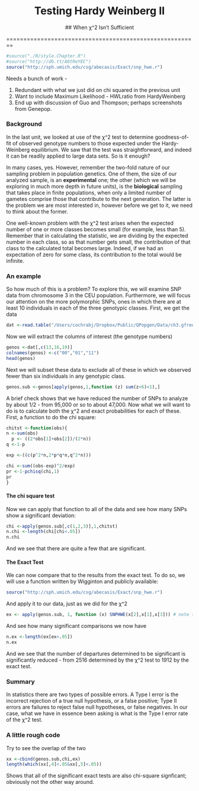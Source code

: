 <center>
# Testing Hardy Weinberg II  
## When &chi;^2 Isn't Sufficient</center>
========================================================
```r
#source("./R/style.Chapter.R")
#source("http://db.tt/A6tReYEC")
source("http://sph.umich.edu/csg/abecasis/Exact/snp_hwe.r")
```
Needs a bunch of work - 

1) Redundant with what we just did on chi squared in the previous unit
2) Want to include Maximum Likelihood - HWLratio from HardyWeinberg
3)  End up with discussion of Guo and Thompson; perhaps screenshots from Genepop.

### Background

In the last unit, we looked at use of the &chi;^2 test to determine goodness-of-fit of observed genotype numbers to those expected under the Hardy-Weinberg equilibrium.  We saw that the test was straightforward, and indeed it can be readily applied to large data sets.  So is it enough?  

In many cases, yes.  However, remember the two-fold nature of our  sampling problem in population genetics.  One of them, the size of our analyzed sample, is an **experimental** one; the other (which we will be exploring in much more depth in future units), is the **biological** sampling that takes place in finite populations, when only a limited number of gametes comprise those that contribute to the next generation.  The latter is the problem we are most interested in, however before we get to it, we need to think about the former.

One well-known problem with the &chi;^2 test arises when the expected number of one or more classes becomes small (for example, less than 5).  Remember that in calculating the statistic, we are dividing by the expected number in each class, so as that number gets small, the contribution of that class to the calculated total becomes large.  Indeed, if we had an expectation of zero for some class, its contribution to the total would be infinite.

 

### An example

So how much of this is a problem?  To explore this, we will examine SNP data from chromosome 3 in the CEU population.  Furthermore, we will focus our attention on the more polymorphic SNPs, ones in which there are at least 10 individuals in each of the three genotypic classes.  First, we get the data
```r
dat <-read.table("/Users/cochrabj/Dropbox/Public/QPopgen/Data/ch3.gfreq.ceu.txt",skip=3)
```
Now we will extract the columns of interest (the genotype numbers)
```r
genos <-dat[,c(13,16,19)]
colnames(genos) <-c("00","01","11")
head(genos)
```
Next we will subset these data to exclude all of these in which we observed fewer than six individuals in any genotypic class.
```r
genos.sub <-genos[apply(genos,1,function (z) sum(z<6)<1),]
```
A brief check shows that we have reduced the number of SNPs to analyze by about 1/2 - from 95,000 or so to about 47,000.  Now what we will want to do is to calculate both the &chi;^2 and exact probabilities for each of these.  First, a function to do the chi square:

```r
chitst <-function(obs){
n <-sum(obs)
  p <- ((2*obs[1]+obs[2])/(2*n))
q <-1-p

exp <-((c(p^2*n,2*p*q*n,q^2*n)))

chi <-sum((obs-exp)^2/exp)
pr <-1-pchisq(chi,1)
pr
}
```
#### The chi square test

Now we can apply that function to all of the data and see how many SNPs show a significant deviation:

```r
chi <-apply(genos.sub[,c(1,2,3)],1,chitst)
n.chi <-length(chi[chi<.05])
n.chi
```
And we see that there are quite a few that are significant.

#### The Exact Test

We can now compare that to the results from the exact test.  To do so, we will use a function written by Wigginton and publicly available:

```r
source("http://sph.umich.edu/csg/abecasis/Exact/snp_hwe.r")
```
And apply it to our data, just as we did for the &chi;^2
```r
ex <- apply(genos.sub, 1, function (x) SNPHWE(x[2],x[1],x[3])) # note that this function requires three numbers, the first of which is number of heterozygotes
```
And see how many significant comparisons we now have
```r
n.ex <-length(ex[ex<.05])
n.ex
```
And we see that the number of departures determined to be significant is significantly reduced - from 2516 determined by the &chi;^2 test to 1912 by the exact test.

### Summary

In statistics there are two types of possible errors.  A Type I error is the incorrect rejection of a true null hypothesis, or a false positive; Type II errors are failures to reject false null hypotheses, or false negatives.  In our case, what we have in essence been asking is what is the Type I error rate of the &chi;^2 test.



### A little rough code

Try to see the overlap of the two
```r
xx <-cbind(genos.sub,chi,ex)
length(which(xx[,4]<.05&xx[,5]<.05))
```
Shows that all of the significant exact tests are also chi-square signficant; obviously not the other way around.

